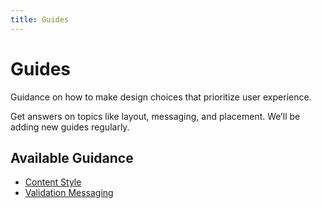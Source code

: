 ```yaml
---
title: Guides
---
```


# Guides

Guidance on how to make design choices that prioritize user experience.

Get answers on topics like layout, messaging, and placement. We’ll be adding new guides regularly.

## Available Guidance

- [Content Style](/using-spark/guides/content-style)
- [Validation Messaging](/using-spark/guides/validation-messaging)
